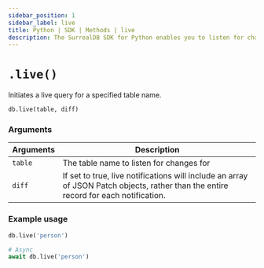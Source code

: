 ```yaml
---
sidebar_position: 1
sidebar_label: live
title: Python | SDK | Methods | live
description: The SurrealDB SDK for Python enables you to listen for changes to records in a table.
---
```


# `.live()`

Initiates a live query for a specified table name.

```python
db.live(table, diff)
```

### Arguments
<table>
    <thead>
        <tr>
            <th colspan="2" scope="col">Arguments</th>
            <th colspan="2" scope="col">Description</th>
        </tr>
    </thead>
    <tbody>
        <tr>
            <td colspan="2" scope="row" data-label="Arguments">
                <code>table</code>
                <Label label="required" />
            </td>
            <td colspan="2" scope="row" data-label="Description">
                The table name to listen for changes for
            </td>
        </tr>
        <tr>
            <td colspan="2" scope="row" data-label="Arguments">
                <code>diff</code>
                <Label label="optional" />
            </td>
            <td colspan="2" scope="row" data-label="Description">
                If set to true, live notifications will include an array of JSON Patch objects, rather than the entire record for each notification.
            </td>
        </tr>
    </tbody>
</table>

### Example usage

```python
db.live('person')

# Async
await db.live('person')
```